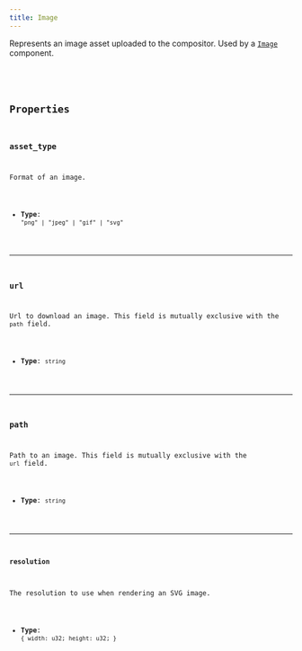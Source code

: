 ```yaml
---
title: Image
---
```


Represents an image asset uploaded to the compositor. Used by a [`Image`](/http-api/components/image) component.


<CollapsibleDetails summaryTitle='Type definition' open>
<Code code={`
type Image =
    | { asset_type: "png"; url?: string; path?: string; }
    | { asset_type: "jpeg"; url?: string; path?: string; }
    | { asset_type: "gif"; url?: string; path?: string; }
    | { 
        asset_type: "svg";
        url?: string;
        path?: string;
        resolution?: {
          width: u32,
          height: u32,
        };
      }
`} lang='tsx' />
</CollapsibleDetails>

## Properties

### asset_type
Format of an image.

- **Type**: `"png" | "jpeg" | "gif" | "svg"`

---

### url
Url to download an image. This field is mutually exclusive with the `path` field.

- **Type**: `string`

---

### path
Path to an image. This field is mutually exclusive with the `url` field.

- **Type**: `string`

---

#### resolution
The resolution to use when rendering an SVG image.

- **Type**: `{ width: u32; height: u32; }`
